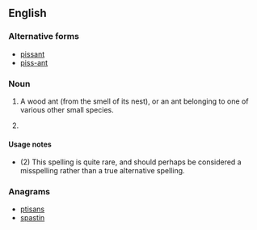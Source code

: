 ==English==

===Alternative forms===
* [[pissant]]
* [[piss-ant]]

===Noun===
{{en-noun|sg=[[piss]] [[ant]]}}

# A wood ant (from the smell of its nest), or an ant belonging to one of various other small species.
# {{rare}} {{alternative spelling of|pissant}}

====Usage notes====
* (2) This spelling is quite rare, and should perhaps be considered a misspelling rather than a true alternative spelling.

===Anagrams===
* [[ptisans#English|ptisans]]
* [[spastin#English|spastin]]